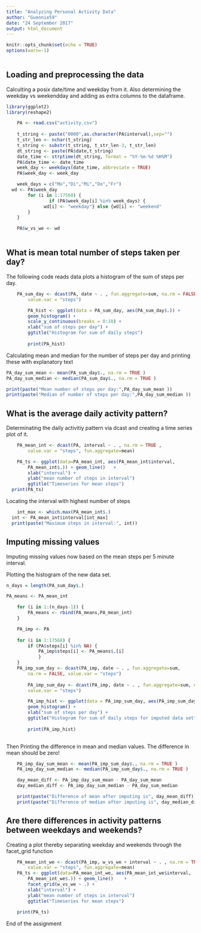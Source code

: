 ```yaml
---
title: "Analyzing Personal Activity Data"
author: "Guennie59"
date: "24 September 2017"
output: html_document
---
```

```r
knitr::opts_chunk$set(echo = TRUE)
options(warn=-1)
	
```
## Loading and preprocessing the data

Calculting a posix date/time and weekday from it. Also determining the weekday vs weekendday and adding as extra
columns to the dataframe.


```r
library(ggplot2)
library(reshape2)

	PA <- read.csv("activity.csv")
	
	t_string <- paste("0000",as.character(PA$interval),sep="")
	t_str_len <- nchar(t_string)
	t_string <- substr(t_string, t_str_len-3, t_str_len)
	dt_string <- paste(PA$date,t_string)
	date_time <- strptime(dt_string, format = "%Y-%m-%d %H%M")
	PA$date_time <- date_time
	week_day <- weekdays(date_time, abbreviate = TRUE)
	PA$week_day <- week_day

	week_days = c("Mo","Di","Mi","Do","Fr")
  wd <- PA$week_day
		for (i in 1:17568) {
				if (PA$week_day[i] %in% week_days) {
			  wd[i] <- "weekday"} else {wd[i] <- "weekend"
		}
	}

	PA$w_vs_we <- wd
	
```
	
## What is mean total number of steps taken per day?
	
The following code reads data plots a histogram of the sum of steps per day.
	
```r
	PA_sum_day <- dcast(PA, date ~ . , fun.aggregate=sum, na.rm = FALSE, 
		value.var = "steps")

		PA_hist <- ggplot(data = PA_sum_day, aes(PA_sum_day$.)) + 
		geom_histogram() + 
		scale_y_continuous(breaks = 0:10) +
		xlab("sum of steps per day") + 
		ggtitle("Histogram for sum of daily steps")  
	
		print(PA_hist)
```

Calculating mean and median for the number of steps per day and printing these with explanatory text

```r

PA_day_sum_mean <- mean(PA_sum_day$., na.rm = TRUE )
PA_day_sum_median <- median(PA_sum_day$., na.rm = TRUE )

print(paste("Mean number of steps per day:",PA_day_sum_mean ))
print(paste("Median of number of steps per day:",PA_day_sum_median ))
```
## What is the average daily activity pattern?

Determinating the daily activitiy pattern via dcast and creating a time series plot of it.

```r
	PA_mean_int <- dcast(PA, interval ~ . , na.rm = TRUE , 
		value.var = "steps", fun.aggregate=mean)
```
```r
	PA_ts <- ggplot(data=PA_mean_int, aes(PA_mean_int$interval, 
		PA_mean_int$.)) + geom_line()	+
		xlab("interval") + 
		ylab("mean number of steps in interval")
		ggtitle("Timeseries for mean steps")
  print(PA_ts)
```

Locating the interval with highest number of steps

```r
	int_max <- which.max(PA_mean_int$.)
  int <- PA_mean_int$interval[int_max]
  print(paste("Maximum steps in interval:", int))
```	
## Imputing missing values
	
Imputing missing values now based on the mean steps per 5 minute interval.

Plotting the histogram of the new data set.

```r
n_days = length(PA_sum_day$.)

PA_means <- PA_mean_int

	for (i in 1:(n_days-1)) {
		PA_means <- rbind(PA_means,PA_mean_int)
	}

	PA_imp <- PA
	
	for (i in 1:17568) {
		if (PA$steps[i] %in% NA) {
			PA_imp$steps[i] <- PA_means$.[i] 
			}
	}
	PA_imp_sum_day <- dcast(PA_imp, date ~ . , fun.aggregate=sum, 
		na.rm = FALSE, value.var = "steps")
	
		PA_imp_sum_day <- dcast(PA_imp, date ~ . , fun.aggregate=sum, na.rm = FALSE, 
		value.var = "steps")

		PA_imp_hist <- ggplot(data = PA_imp_sum_day, aes(PA_imp_sum_day$.)) + 
		geom_histogram() + 
		xlab("sum of steps per day") + 
		ggtitle("Histogram for sum of daily steps for imputed data set") 
		
		print(PA_imp_hist)
		
```


Then Printing the difference in mean and median values. The difference in mean should be zero!

```r
	PA_imp_day_sum_mean <- mean(PA_imp_sum_day$., na.rm = TRUE )
	PA_imp_day_sum_median <- median(PA_imp_sum_day$., na.rm = TRUE )

	day_mean_diff <- PA_imp_day_sum_mean - PA_day_sum_mean 
	day_median_diff <- PA_imp_day_sum_median - PA_day_sum_median

	print(paste("Difference of mean after imputing is", day_mean_diff))
	print(paste("Difference of median after imputing is", day_median_diff))

```
## Are there differences in activity patterns between weekdays and weekends?

Creating a plot thereby separating weekday and weekends through the facet_grid function

```r
	PA_mean_int_we <- dcast(PA_imp, w_vs_we + interval ~ . , na.rm = TRUE , 
		value.var = "steps", fun.aggregate=mean)	
	PA_ts <- ggplot(data=PA_mean_int_we, aes(PA_mean_int_we$interval, 
		PA_mean_int_we$.)) + geom_line()	+
		facet_grid(w_vs_we ~ .) +
		xlab("interval") + 
		ylab("mean number of steps in interval")
		ggtitle("Timeseries for mean steps")  
		
	print(PA_ts)
```	

End of the assignment 
